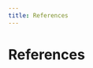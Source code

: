 ```yaml
---
title: References
---
```



<NavContainer
  link="/desktop-applications/rmc-bestfit"
  linkTitle="RMC-BestFit"
  document="desktop-applications/rmc-bestfit/users-guide"
/>

# References

<Bibliography/>
